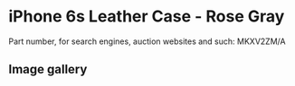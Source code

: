 
# iPhone 6s Leather Case - Rose Gray

Part number, for search engines, auction websites and such: MKXV2ZM/A

## Image gallery

<div style={{ width: '100%', maxWidth: '768px' }}>
<GalleryComponent
    images={[
      {
        original: "/everysource/MKXV2.webp",
        thumbnail: "/everypreview/MKXV2.webp",
      },
      {
        original: "/everysource/MKXV2_AV1_GOLD.webp",
        thumbnail: "/everypreview/MKXV2_AV1_GOLD.webp",
      },
      {
        original: "/everysource/MKXV2_AV1_SILVER.webp",
        thumbnail: "/everypreview/MKXV2_AV1_SILVER.webp",
      },
      {
        original: "/everysource/MKXV2_AV1_SPACE_GRAY.webp",
        thumbnail: "/everypreview/MKXV2_AV1_SPACE_GRAY.webp",
      }
    ]}
  />
</div>